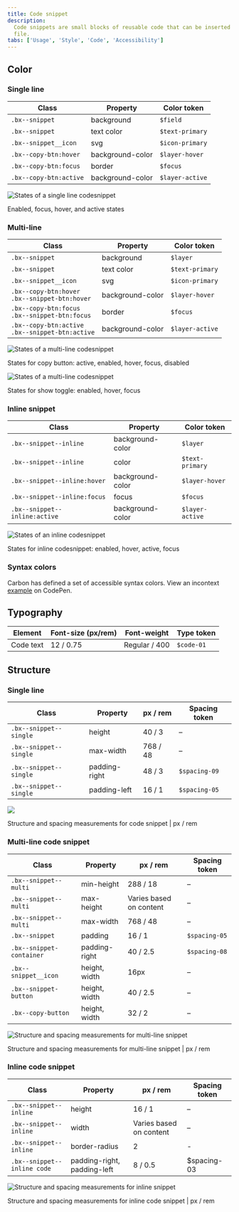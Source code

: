 ```yaml
---
title: Code snippet
description:
  Code snippets are small blocks of reusable code that can be inserted in a code
  file.
tabs: ['Usage', 'Style', 'Code', 'Accessibility']
---
```


## Color

### Single line

| Class                  | Property         | Color token     |
| ---------------------- | ---------------- | --------------- |
| `.bx--snippet`         | background       | `$field`        |
| `.bx--snippet`         | text color       | `$text-primary` |
| `.bx--snippet__icon`   | svg              | `$icon-primary` |
| `.bx--copy-btn:hover`  | background-color | `$layer-hover`  |
| `.bx--copy-btn:focus`  | border           | `$focus`        |
| `.bx--copy-btn:active` | background-color | `$layer-active` |

<Row>
<Column colLg={8}>

![States of a single line codesnippet](images/code-snippet-style-color-1.png)

<Caption>Enabled, focus, hover, and active states</Caption>

</Column>
</Row>

### Multi-line

| Class                                                  | Property         | Color token     |
| ------------------------------------------------------ | ---------------- | --------------- |
| `.bx--snippet`                                         | background       | `$layer`        |
| `.bx--snippet`                                         | text color       | `$text-primary` |
| `.bx--snippet__icon`                                   | svg              | `$icon-primary` |
| `.bx--copy-btn:hover` <br/> `.bx--snippet-btn:hover`   | background-color | `$layer-hover`  |
| `.bx--copy-btn:focus` <br/> `.bx--snippet-btn:focus`   | border           | `$focus`        |
| `.bx--copy-btn:active` <br/> `.bx--snippet-btn:active` | background-color | `$layer-active` |

<Row>
<Column colLg={8}>

![States of a multi-line codesnippet](images/code-snippet-style-color-2.png)

<Caption>
  States for copy button: active, enabled, hover, focus, disabled
</Caption>

</Column>
</Row>

<Row>
<Column colLg={8}>

![States of a multi-line codesnippet](images/code-snippet-style-color-3.png)

<Caption>States for show toggle: enabled, hover, focus</Caption>

</Column>
</Row>

### Inline snippet

| Class                         | Property         | Color token     |
| ----------------------------- | ---------------- | --------------- |
| `.bx--snippet--inline`        | background-color | `$layer`        |
| `.bx--snippet--inline`        | color            | `$text-primary` |
| `.bx--snippet--inline:hover`  | background-color | `$layer-hover`  |
| `.bx--snippet--inline:focus`  | focus            | `$focus`        |
| `.bx--snippet--inline:active` | background-color | `$layer-active` |

<Row>
<Column colLg={8}>

![States of an inline codesnippet](images/code-snippet-style-color-4.png)

<Caption>States for inline codesnippet: enabled, hover, active, focus</Caption>

</Column>
</Row>

### Syntax colors

Carbon has defined a set of accessible syntax colors. View an incontext
[example](https://codepen.io/team/carbon/full/eKMBLw/) on CodePen.

## Typography

| Element   | Font-size (px/rem) | Font-weight   | Type token |
| --------- | ------------------ | ------------- | ---------- |
| Code text | 12 / 0.75          | Regular / 400 | `$code-01` |

## Structure

### Single line

| Class                  | Property      | px / rem | Spacing token |
| ---------------------- | ------------- | -------- | ------------- |
| `.bx--snippet--single` | height        | 40 / 3   | –             |
| `.bx--snippet--single` | max-width     | 768 / 48 | –             |
| `.bx--snippet--single` | padding-right | 48 / 3   | `$spacing-09` |
| `.bx--snippet--single` | padding-left  | 16 / 1   | `$spacing-05` |

<div className="image--fixed">

![](images/code-snippet-style-1.png)

</div>

<Caption>
  Structure and spacing measurements for code snippet | px / rem
</Caption>

### Multi-line code snippet

| Class                    | Property      | px / rem                | Spacing token |
| ------------------------ | ------------- | ----------------------- | ------------- |
| `.bx--snippet--multi`    | min-height    | 288 / 18                | –             |
| `.bx--snippet--multi`    | max-height    | Varies based on content | –             |
| `.bx--snippet--multi`    | max-width     | 768 / 48                | –             |
| `.bx--snippet`           | padding       | 16 / 1                  | `$spacing-05` |
| `.bx--snippet-container` | padding-right | 40 / 2.5                | `$spacing-08` |
| `.bx--snippet__icon`     | height, width | 16px                    | –             |
| `.bx--snippet-button`    | height, width | 40 / 2.5                | –             |
| `.bx--copy-button`       | height, width | 32 / 2                  | –             |

<div className="image--fixed">

![Structure and spacing measurements for multi-line snippet](images/code-snippet-style-2.png)

</div>

<Caption>
  Structure and spacing measurements for multi-line snippet | px / rem
</Caption>

### Inline code snippet

| Class                       | Property                    | px / rem                | Spacing token |
| --------------------------- | --------------------------- | ----------------------- | ------------- |
| `.bx--snippet--inline`      | height                      | 16 / 1                  | –             |
| `.bx--snippet--inline`      | width                       | Varies based on content | –             |
| `.bx--snippet--inline`      | border-radius               | 2                       | -             |
| `.bx--snippet--inline code` | padding-right, padding-left | 8 / 0.5                 | \$spacing-03  |

<div className="image--fixed">

![Structure and spacing measurements for inline snippet](images/code-snippet-style-3.png)

</div>

<Caption>
  Structure and spacing measurements for inline code snippet | px / rem
</Caption>
